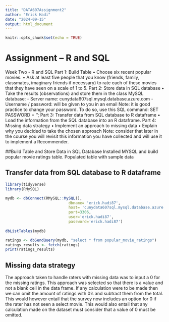 ```yaml
---
title: "DATA607Assignment2"
author: "Erick Hadi"
date: "2024-09-15"
output: html_document
---
```


```r
knitr::opts_chunk$set(echo = TRUE)
```
# Assignment – R and SQL
Week Two - R and SQL
Part 1: Build Table
• Choose six recent popular movies.
• Ask at least five people that you know (friends, family, classmates, imaginary friends if
necessary) to rate each of these movies that they have seen on a scale of 1 to 5.
Part 2: Store data in SQL database
• Take the results (observations) and store them in the class MySQL database:
- Server name: cunydata607sql.mysql.database.azure.com
- Username / password: will be given to you in an email
Note: it is good practice to change your password. To do so, use this SQL command:
SET PASSWORD = ‘<your new password here>';
Part 3: Transfer data from SQL database to R dataframe
• Load the information from the SQL database into an R dataframe.
Part 4: Missing data strategy
• Implement an approach to missing data
• Explain why you decided to take the chosen approach
Note: consider that later in the course you will revisit this information you have collected and
will use it to implement a Recommender.

##Build Table and Store Data in SQL Database
Installed MYSQL and build popular movie ratings table. Populated table with sample data


## Transfer data from SQL database to R dataframe 
```r
library(tidyverse)
library(RMySQL)
```

```r
mydb <- dbConnect(RMySQL::MySQL(),
                            dbname= 'erick.hadi87',
                            host= 'cunydata607sql.mysql.database.azure.com',
                            port=3306,
                            user='erick.hadi87',
                            password='erick.hadi87')
                            
dbListTables(mydb)
```
```r
ratings <- dbSendQuery(mydb, "select * from popular_movie_ratings")
ratings_results <- fetch(ratings)
print(ratings_results)
```
## Missing data strategy
The approach taken to handle raters with missing data was to input a 0 for the missing ratings. This approach was selected so that there is a value and not a blank cell in the data frame. If any calculation were to be made then we can omit the amount of ratings with 0's and subtract them from the total. This would however entail that the survey now includes an option for 0 if the rater has not seen a select movie. This would also entail that any calculation made on the dataset must consider that a value of 0 must be omitted.